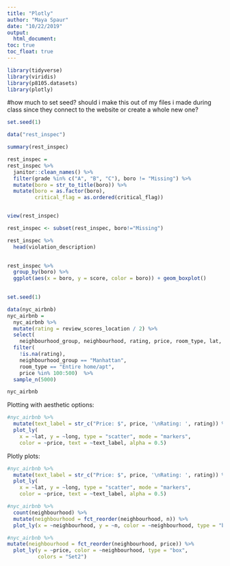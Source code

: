 ```yaml
---
title: "Plotly"
author: "Maya Spaur"
date: "10/22/2019"
output: 
  html_document:
toc: true
toc_float: true
---
```


```r
library(tidyverse)
library(viridis)
library(p8105.datasets)
library(plotly)
```

#how much to set seed? should i make this out of my files i made during class since they connect to the website or create a whole new one?

```r
set.seed(1)

data("rest_inspec")

summary(rest_inspec)

rest_inspec = 
rest_inspec %>%
  janitor::clean_names() %>%
  filter(grade %in% c("A", "B", "C"), boro != "Missing") %>% 
  mutate(boro = str_to_title(boro)) %>%
  mutate(boro = as.factor(boro),
         critical_flag = as.ordered(critical_flag))


view(rest_inspec)

rest_inspec <- subset(rest_inspec, boro!="Missing")

rest_inspec %>%
  head(violation_description)
  

```

```r
rest_inspec %>%
  group_by(boro) %>%
  ggplot(aes(x = boro, y = score, color = boro)) + geom_boxplot()
  

```


```r
set.seed(1)

data(nyc_airbnb)
nyc_airbnb = 
  nyc_airbnb %>% 
  mutate(rating = review_scores_location / 2) %>%
  select(
    neighbourhood_group, neighbourhood, rating, price, room_type, lat, long) %>%
  filter(
    !is.na(rating), 
    neighbourhood_group == "Manhattan",
    room_type == "Entire home/apt",
    price %in% 100:500)  %>% 
  sample_n(5000)

nyc_airbnb
```


Plotting with aesthetic options:

```r
#nyc_airbnb %>%
  mutate(text_label = str_c("Price: $", price, '\nRating: ', rating)) %>% 
  plot_ly(
    x = ~lat, y = ~long, type = "scatter", mode = "markers",
    color = ~price, text = ~text_label, alpha = 0.5)

```

Plotly plots:

```r

#nyc_airbnb %>%
  mutate(text_label = str_c("Price: $", price, '\nRating: ', rating)) %>% 
  plot_ly(
    x = ~lat, y = ~long, type = "scatter", mode = "markers",
    color = ~price, text = ~text_label, alpha = 0.5)

#nyc_airbnb %>% 
  count(neighbourhood) %>% 
  mutate(neighbourhood = fct_reorder(neighbourhood, n)) %>% 
  plot_ly(x = ~neighbourhood, y = ~n, color = ~neighbourhood, type = "bar")

#nyc_airbnb %>% 
mutate(neighbourhood = fct_reorder(neighbourhood, price)) %>% 
  plot_ly(y = ~price, color = ~neighbourhood, type = "box",
          colors = "Set2")
```
